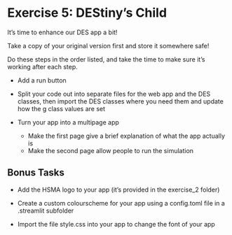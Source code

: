 # Exercise 5: DEStiny's Child

It’s time to enhance our DES app a bit!

Take a copy of your original version first and store it somewhere safe!

Do these steps in the order listed, and take the time to make sure it’s working after each step.

- Add a run button

- Split your code out into separate files for the web app and the DES classes, then import the DES classes where you need them and update how the g class values are set

- Turn your app into a multipage app
    - Make the first page give a brief explanation of what the app actually is
    - Make the second page allow people to run the simulation

## Bonus Tasks

- Add the HSMA logo to your app (it’s provided in the exercise_2 folder)

- Create a custom colourscheme for your app using a config.toml file in a .streamlit subfolder

- Import the file style.css into your app to change the font of your app
